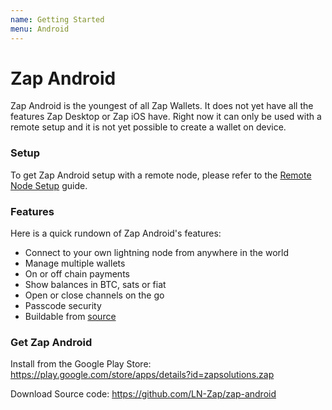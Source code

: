 ```yaml
---
name: Getting Started
menu: Android
---
```


# Zap Android


Zap Android is the youngest of all Zap Wallets. It does not yet have all the features Zap Desktop or Zap iOS have.
Right now it can only be used with a remote setup and it is not yet possible to create a wallet on device.

### Setup

To get Zap Android setup with a remote node, please refer to the [Remote Node Setup](/docs-android-remote-node) guide.

### Features

Here is a quick rundown of Zap Android's features:
- Connect to your own lightning node from anywhere in the world
- Manage multiple wallets
- On or off chain payments
- Show balances in BTC, sats or fiat
- Open or close channels on the go
- Passcode security
- Buildable from [source](https://github.com/LN-Zap/zap-android)

### Get Zap Android

Install from the Google Play Store: https://play.google.com/store/apps/details?id=zapsolutions.zap

Download Source code: https://github.com/LN-Zap/zap-android